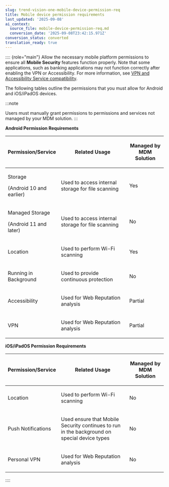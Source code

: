```yaml
---
slug: trend-vision-one-mobile-device-permission-req
title: Mobile device permission requirements
last_updated: '2025-09-08'
ai_context:
  source_file: mobile-device-permission-req.md
  conversion_date: '2025-09-08T23:42:15.971Z'
conversion_status: converted
translation_ready: true
---
```


:::: {role="main"}
Allow the necessary mobile platform permissions to ensure all **Mobile Security** features function properly. Note that some applications, such as banking applications may not function correctly after enabling the VPN or Accessibility. For more information, see [VPN and Accessibility Service compatibility](vpn-access-service-compatibility.mdx).

The following tables outline the permissions that you must allow for Android and iOS/iPadOS devices.

:::note

Users must manually grant permissions to permissions and services not managed by your MDM solution.
:::

**Android Permission Requirements**

<table>
<colgroup>
<col style="width: 25%" />
<col style="width: 50%" />
<col style="width: 25%" />
</colgroup>
<thead>
<tr>
<th><p>Permission/Service</p></th>
<th><p>Related Usage</p></th>
<th><p>Managed by MDM Solution</p></th>
</tr>
</thead>
<tbody>
<tr>
<td><p>Storage</p>
<p>(Android 10 and earlier)</p></td>
<td><p>Used to access internal storage for file scanning</p></td>
<td><p>Yes</p></td>
</tr>
<tr>
<td><p>Managed Storage</p>
<p>(Android 11 and later)</p></td>
<td><p>Used to access internal storage for file scanning</p></td>
<td><p>No</p></td>
</tr>
<tr>
<td><p>Location</p></td>
<td><p>Used to perform Wi-Fi scanning</p></td>
<td><p>Yes</p></td>
</tr>
<tr>
<td><p>Running in Background</p></td>
<td><p>Used to provide continuous protection</p></td>
<td><p>No</p></td>
</tr>
<tr>
<td><p>Accessibility</p></td>
<td><p>Used for Web Reputation analysis</p></td>
<td><p>Partial</p></td>
</tr>
<tr>
<td><p>VPN</p></td>
<td><p>Used for Web Reputation analysis</p></td>
<td><p>Partial</p></td>
</tr>
</tbody>
</table>

**iOS/iPadOS Permission Requirements**

<table>
<colgroup>
<col style="width: 25%" />
<col style="width: 50%" />
<col style="width: 25%" />
</colgroup>
<thead>
<tr>
<th><p>Permission/Service</p></th>
<th><p>Related Usage</p></th>
<th><p>Managed by MDM Solution</p></th>
</tr>
</thead>
<tbody>
<tr>
<td><p>Location</p></td>
<td><p>Used to perform Wi-Fi scanning</p></td>
<td><p>No</p></td>
</tr>
<tr>
<td><p>Push Notifications</p></td>
<td><p>Used ensure that Mobile Security continues to run in the background on special device types</p></td>
<td><p>No</p></td>
</tr>
<tr>
<td><p>Personal VPN</p></td>
<td><p>Used for Web Reputation analysis</p></td>
<td><p>No</p></td>
</tr>
</tbody>
</table>
::::
